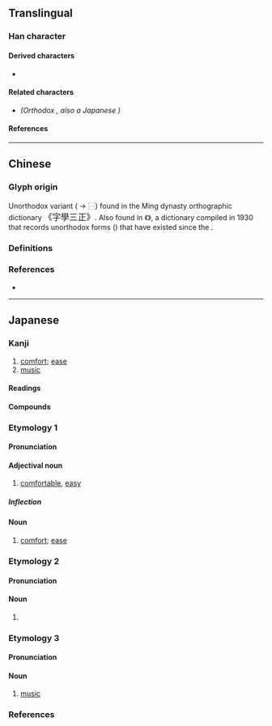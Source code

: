 {{also|樂|乐}}
{{character info/new}}
==Translingual==
{{Han simplified forms|樂|楽|乐}}

===Han character===
{{Han char|rn=75|rad=木|as=09|sn=13|four=32904|canj=IOD,XIOD|ids=}}

====Derived characters====
* {{l|mul|[[𭢫]], [[檪]], [[𭶒]], [[䃯]], [[𮝩]], [[𮣏]], [[𪴞]], [[𣛙]], [[薬]]}}

====Related characters====
* {{l|mul|[[樂]]}} ''(Orthodox {{w|Traditional Chinese|traditional form}}, also a Japanese {{w|kyūjitai}})''

====References====
{{Han ref|kx=0542.191|dkj=15213|dj=0930.200|hdz=80020.140|uh=697D}}

----

==Chinese==

===Glyph origin===
Unorthodox variant {{Han simp|樂|nocap=y}} ({{l|zh|𢆶}} → ⿱{{l|zh|[[丷]][[八]]}}) found in the Ming dynasty orthographic dictionary <big>《字學三正》</big>.<!-- Refer http://dict.variants.moe.edu.tw/variants/rbt/word_attribute.rbt?quote_code=QTAyMDE2LTAwMw#33 --> Also found in 《{{w2|zh|宋元以來俗字譜}}》, a {{w|Variant Chinese character|variant forms}} dictionary compiled in 1930 that records unorthodox forms ({{l|zh|俗字}}) that have existed since the {{w|Song dynasty}}.

===Definitions===
{{zh-see|樂}}

===References===
* {{R:twedu|A02016-003#33}}

----

==Japanese==
{{ja-kanji forms|楽|樂}}

===Kanji===
{{ja-kanji|grade=2|rs=木09|kyu=樂}}

# [[comfort]]; [[ease]]
# [[music]]

====Readings====
{{ja-readings
|goon=がく, ぎょう<げう, らく
|kanon=がく, らく
|kun=たの-し.い, たの-しむ, たのしみ-
}}

====Compounds====
{{der3|lang=ja
|{{ja-r|音楽|おんがく}}: [[music]]
|{{ja-r|神楽|かぐら}}: [[kagura]]
|{{ja-r|室内楽|しつないがく}}: [[chamber music]]
|{{ja-r|楽しい|たのし.い}}: fun, [[delightful]]
|{{ja-r|舞楽|ぶがく}}: [[music]] for [[traditional]] [[court]] [[dances]]
|{{ja-r|楽天|らくてん}}: [[optimism]]
|{{ja-r|楽天家|らくてんか}}: [[optimist]]
|{{ja-r|楽天主義|らくてんしゅぎ}}: [[optimism]]
|{{ja-r|楽天主義者|らくてんしゅぎしゃ}}: [[optimist]]
}}

===Etymology 1===
{{ja-kanjitab|らく|yomi=o}}

====Pronunciation====
{{ja-pron|yomi=o|らく|acc=2|acc_ref=DJR,NHK}}

====Adjectival noun====
{{ja-adj|kyu=樂|infl=na|らく}}

# [[comfortable]], [[easy]]
#: {{ja-usex|人生は'''楽'''ではない。|じんせい は '''らく''' で は ない。|Life is not '''easy'''.}}

=====Inflection=====
{{ja-na|らく}}

====Noun====
{{ja-noun|kyu=樂|らく}}

# [[comfort]]; [[ease]]

===Etymology 2===
{{ja-kanjitab|らく|yomi=o}}

====Pronunciation====
{{ja-pron|yomi=o|らく|acc=1|acc_ref=DJR,NHK}}

====Noun====
{{ja-noun|kyu=樂|らく}}

# {{short for|千秋楽|lang=ja}}

===Etymology 3===
{{ja-kanjitab|がく|yomi=o}}

====Pronunciation====
{{ja-pron|yomi=o|がく|acc=1|acc_ref=DJR,NHK,|acc2=0|acc2_ref=NHK}}

====Noun====
{{ja-noun|kyu=樂|がく}}

# [[music]]

===References===
<references/>